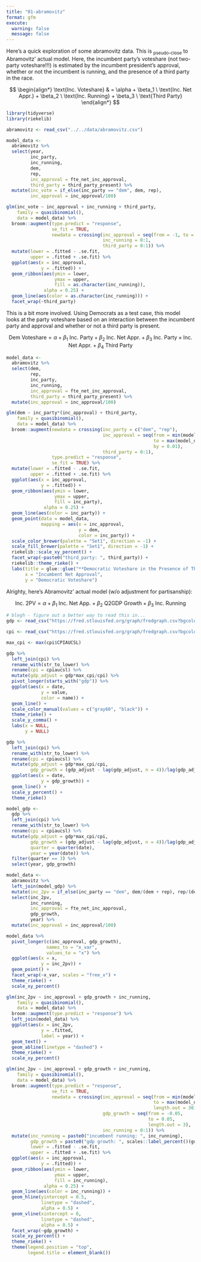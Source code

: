 ```yaml
---
title: "01-abramovitz"
format: gfm
execute: 
  warning: false
  message: false
---
```


Here's a quick exploration of some abramovitz data. This is ~pseudo-close~ to Abramovitz' actual model. Here, the incumbent party's voteshare (not two-party voteshare!!!) is estimated by the incumbent president's approval, whether or not the incumbent is running, and the presence of a third party in the race. 

$$
\begin{align*}
\text{Inc. Voteshare} & = \alpha + \beta_1 \ \text{Inc. Net Appr.} + \beta_2 \ \text{Inc. Running} + \beta_3 \ \text{Third Party}
\end{align*}
$$

```r
library(tidyverse)
library(riekelib)

abramovitz <- read_csv("../../data/abramovitz.csv")

model_data <- 
  abramovitz %>%
  select(year, 
         inc_party,
         inc_running,
         dem,
         rep,
         inc_approval = fte_net_inc_approval,
         third_party = third_party_present) %>%
  mutate(inc_vote = if_else(inc_party == "dem", dem, rep),
         inc_approval = inc_approval/100)

glm(inc_vote ~ inc_approval + inc_running + third_party,
    family = quasibinomial(),
    data = model_data) %>%
  broom::augment(type.predict = "response",
                 se_fit = TRUE,
                 newdata = crossing(inc_approval = seq(from = -1, to = 1, by = 0.1),
                                    inc_running = 0:1,
                                    third_party = 0:1)) %>%
  mutate(lower = .fitted - .se.fit,
         upper = .fitted + .se.fit) %>%
  ggplot(aes(x = inc_approval,
             y = .fitted)) + 
  geom_ribbon(aes(ymin = lower,
                  ymax = upper,
                  fill = as.character(inc_running)),
              alpha = 0.25) + 
  geom_line(aes(color = as.character(inc_running))) + 
  facet_wrap(~third_party)
```

This is a bit more involved. Using Democrats as a test case, this model looks at the party voteshare based on an interaction between the incumbent party and approval and whether or not a third party is present.

$$
\text{Dem Voteshare} = \alpha + \beta_1 \ \text{Inc. Party} + \beta_2 \ \text{Inc. Net Appr.} + \beta_3 \ \text{Inc. Party} \times \text{Inc. Net Appr.} + \beta_4 \ \text{Third Party}
$$

```r
model_data <- 
  abramovitz %>%
  select(dem,
         rep,
         inc_party, 
         inc_running,
         inc_approval = fte_net_inc_approval,
         third_party = third_party_present) %>%
  mutate(inc_approval = inc_approval/100)

glm(dem ~ inc_party*(inc_approval) + third_party,
    family = quasibinomial(),
    data = model_data) %>% 
  broom::augment(newdata = crossing(inc_party = c("dem", "rep"),
                                    inc_approval = seq(from = min(model_data$inc_approval), 
                                                       to = max(model_data$inc_approval), 
                                                       by = 0.01),
                                    third_party = 0:1),
                 type.predict = "response",
                 se_fit = TRUE) %>%
  mutate(lower = .fitted - .se.fit,
         upper = .fitted + .se.fit) %>%
  ggplot(aes(x = inc_approval,
             y = .fitted)) +
  geom_ribbon(aes(ymin = lower,
                  ymax = upper,
                  fill = inc_party),
              alpha = 0.25) + 
  geom_line(aes(color = inc_party)) +
  geom_point(data = model_data,
             mapping = aes(x = inc_approval,
                           y = dem,
                           color = inc_party)) + 
  scale_color_brewer(palette = "Set1", direction = -1) +
  scale_fill_brewer(palette = "Set1", direction = -1) + 
  riekelib::scale_xy_percent() + 
  facet_wrap(~paste0("third_party: ", third_party)) +
  riekelib::theme_rieke() +
  labs(title = glue::glue("**Democratic Voteshare in the Presence of Third Parties**"),
       x = "Incumbent Net Approval",
       y = "Democratic Voteshare")
```

Alrighty, here's Abramovitz' actual model (w/o adjustment for partisanship):

$$
\text{Inc. 2PV} = \alpha + \beta_1 \ \text{Inc. Net App.} + \beta_2 \ \text{Q2GDP Growth} + \beta_3 \ \text{Inc. Running}
$$

```r
# blegh - figure out a better way to read this in...
gdp <- read_csv("https://fred.stlouisfed.org/graph/fredgraph.csv?bgcolor=%23e1e9f0&chart_type=line&drp=0&fo=open%20sans&graph_bgcolor=%23ffffff&height=450&mode=fred&recession_bars=on&txtcolor=%23444444&ts=12&tts=12&width=1317&nt=0&thu=0&trc=0&show_legend=yes&show_axis_titles=yes&show_tooltip=yes&id=GDP&scale=left&cosd=1947-01-01&coed=2023-01-01&line_color=%234572a7&link_values=false&line_style=solid&mark_type=none&mw=3&lw=2&ost=-99999&oet=99999&mma=0&fml=a&fq=Quarterly&fam=avg&fgst=lin&fgsnd=2020-02-01&line_index=1&transformation=lin&vintage_date=2023-05-03&revision_date=2023-05-03&nd=1947-01-01")

cpi <- read_csv("https://fred.stlouisfed.org/graph/fredgraph.csv?bgcolor=%23e1e9f0&chart_type=line&drp=0&fo=open%20sans&graph_bgcolor=%23ffffff&height=450&mode=fred&recession_bars=on&txtcolor=%23444444&ts=12&tts=12&width=1317&nt=0&thu=0&trc=0&show_legend=yes&show_axis_titles=yes&show_tooltip=yes&id=CPIAUCSL&scale=left&cosd=1947-01-01&coed=2023-03-01&line_color=%234572a7&link_values=false&line_style=solid&mark_type=none&mw=3&lw=2&ost=-99999&oet=99999&mma=0&fml=a&fq=Monthly&fam=avg&fgst=lin&fgsnd=2020-02-01&line_index=1&transformation=lin&vintage_date=2023-05-03&revision_date=2023-05-03&nd=1947-01-01")

max_cpi <- max(cpi$CPIAUCSL)

gdp %>%
  left_join(cpi) %>%
  rename_with(str_to_lower) %>%
  rename(cpi = cpiaucsl) %>%
  mutate(gdp_adjust = gdp*max_cpi/cpi) %>%
  pivot_longer(starts_with("gdp")) %>%
  ggplot(aes(x = date, 
             y = value,
             color = name)) + 
  geom_line() +
  scale_color_manual(values = c("gray60", "black")) + 
  theme_rieke() +
  scale_y_comma() +
  labs(x = NULL,
       y = NULL)
```

```r
gdp %>%
  left_join(cpi) %>%
  rename_with(str_to_lower) %>%
  rename(cpi = cpiaucsl) %>%
  mutate(gdp_adjust = gdp*max_cpi/cpi,
         gdp_growth = (gdp_adjust - lag(gdp_adjust, n = 4))/lag(gdp_adjust, n = 4)) %>%
  ggplot(aes(x = date,
             y = gdp_growth)) + 
  geom_line() +
  scale_y_percent() +
  theme_rieke()
```

```r
model_gdp <- 
  gdp %>%
  left_join(cpi) %>%
  rename_with(str_to_lower) %>%
  rename(cpi = cpiaucsl) %>%
  mutate(gdp_adjust = gdp*max_cpi/cpi,
         gdp_growth = (gdp_adjust - lag(gdp_adjust, n = 4))/lag(gdp_adjust, n = 4),
         quarter = quarter(date),
         year = year(date)) %>%
  filter(quarter == 3) %>%
  select(year, gdp_growth)

model_data <- 
  abramovitz %>%
  left_join(model_gdp) %>%
  mutate(inc_2pv = if_else(inc_party == "dem", dem/(dem + rep), rep/(dem + rep))) %>%
  select(inc_2pv,
         inc_running,
         inc_approval = fte_net_inc_approval,
         gdp_growth,
         year) %>%
  mutate(inc_approval = inc_approval/100)

model_data %>%
  pivot_longer(c(inc_approval, gdp_growth),
               names_to = "x_var",
               values_to = "x") %>%
  ggplot(aes(x = x,
             y = inc_2pv)) +
  geom_point() +
  facet_wrap(~x_var, scales = "free_x") +
  theme_rieke() + 
  scale_xy_percent()
```

```r
glm(inc_2pv ~ inc_approval + gdp_growth + inc_running,
    family = quasibinomial(),
    data = model_data) %>%
  broom::augment(type.predict = "response") %>%
  left_join(model_data) %>%
  ggplot(aes(x = inc_2pv, 
             y = .fitted,
             label = year)) + 
  geom_text() + 
  geom_abline(linetype = "dashed") +
  theme_rieke() + 
  scale_xy_percent()
```

```r
glm(inc_2pv ~ inc_approval + gdp_growth + inc_running,
    family = quasibinomial(),
    data = model_data) %>%
  broom::augment(type.predict = "response",
                 se_fit = TRUE,
                 newdata = crossing(inc_approval = seq(from = min(model_data$inc_approval),
                                                       to = max(model_data$inc_approval),
                                                       length.out = 30),
                                    gdp_growth = seq(from = -0.05,
                                                     to = 0.05,
                                                     length.out = 3),
                                    inc_running = 0:1)) %>%
  mutate(inc_running = paste0("incumbent running: ", inc_running),
         gdp_growth = paste0("gdp growth: ", scales::label_percent()(gdp_growth)),
         lower = .fitted - .se.fit,
         upper = .fitted + .se.fit) %>%
  ggplot(aes(x = inc_approval,
             y = .fitted)) +
  geom_ribbon(aes(ymin = lower,
                  ymax = upper,
                  fill = inc_running),
              alpha = 0.25) + 
  geom_line(aes(color = inc_running)) +
  geom_hline(yintercept = 0.5,
             linetype = "dashed",
             alpha = 0.5) +
  geom_vline(xintercept = 0,
             linetype = "dashed",
             alpha = 0.5) + 
  facet_wrap(~gdp_growth) +
  scale_xy_percent() + 
  theme_rieke() +
  theme(legend.position = "top",
        legend.title = element_blank())
```

